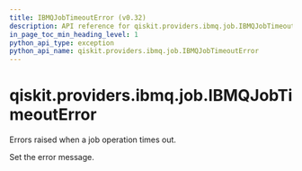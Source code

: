 ```yaml
---
title: IBMQJobTimeoutError (v0.32)
description: API reference for qiskit.providers.ibmq.job.IBMQJobTimeoutError in qiskit v0.32
in_page_toc_min_heading_level: 1
python_api_type: exception
python_api_name: qiskit.providers.ibmq.job.IBMQJobTimeoutError
---
```


<span id="qiskit-providers-ibmq-job-ibmqjobtimeouterror" />

# qiskit.providers.ibmq.job.IBMQJobTimeoutError

<Class id="qiskit.providers.ibmq.job.IBMQJobTimeoutError" isDedicatedPage={true} github="https://github.com/qiskit/qiskit-ibmq-provider/tree/stable/0.18/qiskit/providers/ibmq/job/exceptions.py" signature="IBMQJobTimeoutError(*message)" modifiers="exception">
  Errors raised when a job operation times out.

  Set the error message.
</Class>

